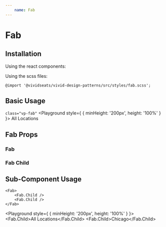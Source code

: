 ```yaml
---
    name: Fab
---
```




# Fab
## Installation
Using the react components:


Using the scss files:

    @import '@vividseats/vivid-design-patterns/src/styles/fab.scss';

## Basic Usage
`class="vp-fab"`
<Playground style={ { minHeight: '200px', height: '100%' } }>
    <Fab>
        <span>All Locations</span>
    </Fab>
</Playground>

## Fab Props
### Fab
<PropsTable of={Fab}/>

### Fab Child
<PropsTable of={Fab.Child}/>

## Sub-Component Usage
```
<Fab>
    <Fab.Child />
    <Fab.Child />
</Fab>
```
<Playground style={ { minHeight: '200px', height: '100%' } }>
    <Fab>
        <Fab.Child>All Locations</Fab.Child>
        <Fab.Child>Chicago</Fab.Child>
    </Fab>
</Playground>
